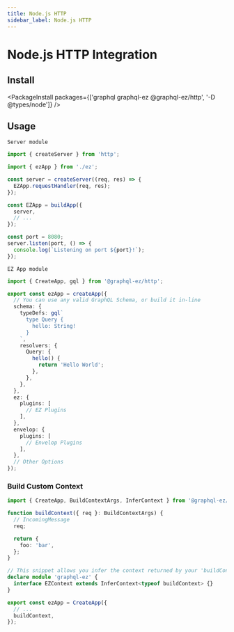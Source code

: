 ---
title: Node.js HTTP
sidebar_label: Node.js HTTP
---

# Node.js HTTP Integration

## Install

<PackageInstall packages={['graphql graphql-ez @graphql-ez/http', '-D @types/node']} />

## Usage

`Server module`

```ts
import { createServer } from 'http';

import { ezApp } from './ez';

const server = createServer((req, res) => {
  EZApp.requestHandler(req, res);
});

const EZApp = buildApp({
  server,
  // ...
});

const port = 8080;
server.listen(port, () => {
  console.log(`Listening on port ${port}!`);
});
```

`EZ App module`

```ts
import { CreateApp, gql } from '@graphql-ez/http';

export const ezApp = createApp({
  // You can use any valid GraphQL Schema, or build it in-line
  schema: {
    typeDefs: gql`
      type Query {
        hello: String!
      }
    `,
    resolvers: {
      Query: {
        hello() {
          return 'Hello World';
        },
      },
    },
  },
  ez: {
    plugins: [
      // EZ Plugins
    ],
  },
  envelop: {
    plugins: [
      // Envelop Plugins
    ],
  },
  // Other Options
});
```

### Build Custom Context

```ts
import { CreateApp, BuildContextArgs, InferContext } from '@graphql-ez/http';

function buildContext({ req }: BuildContextArgs) {
  // IncomingMessage
  req;

  return {
    foo: 'bar',
  };
}

// This snippet allows you infer the context returned by your 'buildContext' and add it to the EZContext interface
declare module 'graphql-ez' {
  interface EZContext extends InferContext<typeof buildContext> {}
}

export const ezApp = CreateApp({
  // ...
  buildContext,
});
```
